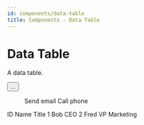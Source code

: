 ```yaml
---
id: components/data-table
title: Components - Data Table
---
```


# Data Table

A data table.

<Example>
  <DataTable
    data={[
      { id: 1, name: 'Bob', title: 'CEO' },
      { id: 2, name: 'Fred', title: 'VP Marketing' },
      { id: 3, name: 'Ted', title: 'Engineer' },
    ]}
  >
    <DataColumn id="id" label="ID" />
    <DataColumn id="name" label="Name" />
    <DataColumn id="title" label="Title" />
    <DataColumn id="actions" label="" alignment="end">
      <MenuTrigger>
        <Button variant="quiet" size="xs">...</Button>
        <Popover>
          <Menu>
            <MenuItem id="email">Send email</MenuItem>
            <MenuItem id="phone">Call phone</MenuItem>
          </Menu>
        </Popover>
      </MenuTrigger>
    </DataColumn>

  </DataTable>
</Example>

<Example>
  <Table>
    <TableHeader>
      <TableColumn>ID</TableColumn>
      <TableColumn>Name</TableColumn>
      <TableColumn>Title</TableColumn>
    </TableHeader>
    <TableBody>
      <TableRow>
        <TableCell>1</TableCell>
        <TableCell>Bob</TableCell>
        <TableCell>CEO</TableCell>
      </TableRow>
      <TableRow>
        <TableCell>2</TableCell>
        <TableCell>Fred</TableCell>
        <TableCell>VP Marketing</TableCell>
      </TableRow>
    </TableBody>
  </Table>
</Example>
